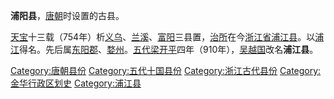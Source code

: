 '''浦阳县'''，[[唐朝|唐朝]]时设置的古县。

[[天宝_(唐朝)|天宝]]十三载（754年）析[[义乌市|义乌]]、[[兰溪市|兰溪]]、[[富阳县|富阳]]三县置，[[治所|治所]]在今[[浙江省|浙江省]][[浦江县|浦江县]]。以[[浦江|浦江]]得名。先后属[[東陽郡_(六朝)|东阳郡]]、[[婺州|婺州]]。[[五代十国|五代]][[后梁|梁]][[開平_(年號)|开平]]四年（910年），[[吴越国|吴越国]]改名'''浦江县'''。 

{{浙江行政区划小作品}}
{{DEFAULTSORT:P}}
[[Category:唐朝县份|Category:唐朝县份]]
[[Category:五代十国县份|Category:五代十国县份]]
[[Category:浙江古代县份|Category:浙江古代县份]]
[[Category:金华行政区划史|Category:金华行政区划史]]
[[Category:浦江县|Category:浦江县]]